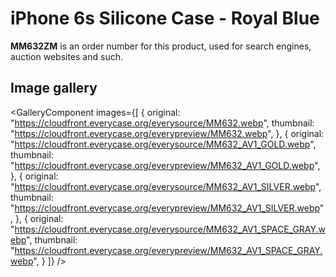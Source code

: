 
# iPhone 6s Silicone Case - Royal Blue

<Callout type='info' emoji='👉🏻'>**MM632ZM** is an order number for this product, used for search engines, auction websites and such.</Callout>

## Image gallery

<GalleryComponent
    images={[
      {
        original: "https://cloudfront.everycase.org/everysource/MM632.webp",
        thumbnail: "https://cloudfront.everycase.org/everypreview/MM632.webp",
      },
      {
        original: "https://cloudfront.everycase.org/everysource/MM632_AV1_GOLD.webp",
        thumbnail: "https://cloudfront.everycase.org/everypreview/MM632_AV1_GOLD.webp",
      },
      {
        original: "https://cloudfront.everycase.org/everysource/MM632_AV1_SILVER.webp",
        thumbnail: "https://cloudfront.everycase.org/everypreview/MM632_AV1_SILVER.webp",
      },
      {
        original: "https://cloudfront.everycase.org/everysource/MM632_AV1_SPACE_GRAY.webp",
        thumbnail: "https://cloudfront.everycase.org/everypreview/MM632_AV1_SPACE_GRAY.webp",
      }
    ]}
  />
